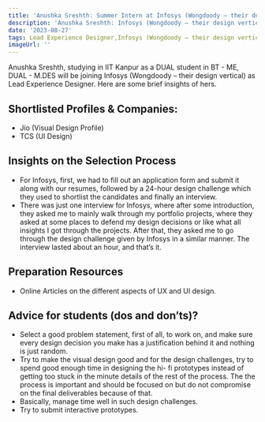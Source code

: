 ```yaml
---
title: 'Anushka Sreshth: Summer Intern at Infosys (Wongdoody – their design vertical)'
description: 'Anushka Sreshth: Infosys (Wongdoody – their design vertical)(Lead Experience Designer)'
date: '2023-08-27'
tags: Lead Experience Designer,Infosys (Wongdoody – their design vertical),Placement
imageUrl: ''
---
```


Anushka Sreshth, studying in IIT Kanpur as a DUAL student in BT - ME, DUAL - M.DES will be joining Infosys (Wongdoody – their design vertical) as Lead Experience Designer. Here are some brief insights of hers.

## Shortlisted Profiles & Companies:
- Jio (Visual Design Profile)
- TCS (UI Design)

## Insights on the Selection Process
- For Infosys, first, we had to fill out an application form and submit it along with our resumes, followed by a 24-hour design challenge which they used to shortlist the candidates and finally an interview.
- There was just one interview for Infosys, where after some introduction, they asked me to mainly walk through my portfolio projects, where they asked at some places to defend my
design decisions or like what all insights I got through the projects. After that, they asked me to go through the design challenge given by Infosys in a similar manner. The interview lasted about an hour, and that’s it.

##  Preparation Resources
- Online Articles on the different aspects of UX and UI design.

## Advice for students (dos and don’ts)? 
- Select a good problem statement, first of all, to work on, and make sure every design decision you make has a justification behind it and nothing is just random.
- Try to make the visual
design good and for the design challenges, try to spend good enough time in designing the hi-
fi prototypes instead of getting too stuck in the minute details of the rest of the process. The
the process is important and should be focused on but do not compromise on the final
deliverables because of that.
- Basically, manage time well in such design challenges. 
- Try to submit interactive prototypes.


